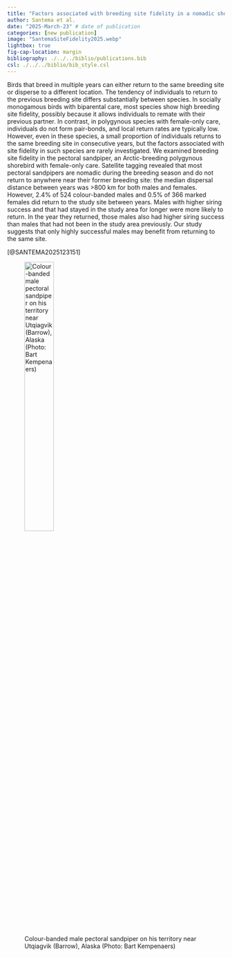```yaml
---
title: "Factors associated with breeding site fidelity in a nomadic shorebird with extremely low local return rates" 
author: Santema et al.
date: "2025-March-23" # date of publication
categories: [new publication]
image: "SantemaSiteFidelity2025.webp"
lightbox: true
fig-cap-location: margin
bibliography: ./../../biblio/publications.bib
csl: ./../../biblio/bib_style.csl
---
```


Birds that breed in multiple years can either return to the same breeding site or disperse to a different location. The tendency of individuals to return to the previous breeding site differs substantially between species. In socially monogamous birds with biparental care, most species show high breeding site fidelity, possibly because it allows individuals to remate with their previous partner. In contrast, in polygynous species with female-only care, individuals do not form pair-bonds, and local return rates are typically low. However, even in these species, a small proportion of individuals returns to the same breeding site in consecutive years, but the factors associated with site fidelity in such species are rarely investigated. We examined breeding site fidelity in the pectoral sandpiper, an Arctic-breeding polygynous shorebird with female-only care. Satellite tagging revealed that most pectoral sandpipers are nomadic during the breeding season and do not return to anywhere near their former breeding site: the median dispersal distance between years was >800 km for both males and females. However, 2.4% of 524 colour-banded males and 0.5% of 366 marked females did return to the study site between years. Males with higher siring success and that had stayed in the study area for longer were more likely to return. In the year they returned, those males also had higher siring success than males that had not been in the study area previously. Our study suggests that only highly successful males may benefit from returning to the same site.

[@SANTEMA2025123151]

![Colour-banded male pectoral sandpiper on his territory near Utqiagvik (Barrow), Alaska (Photo: Bart Kempenaers)](SantemaSiteFidelity2025.webp){width=40%}
